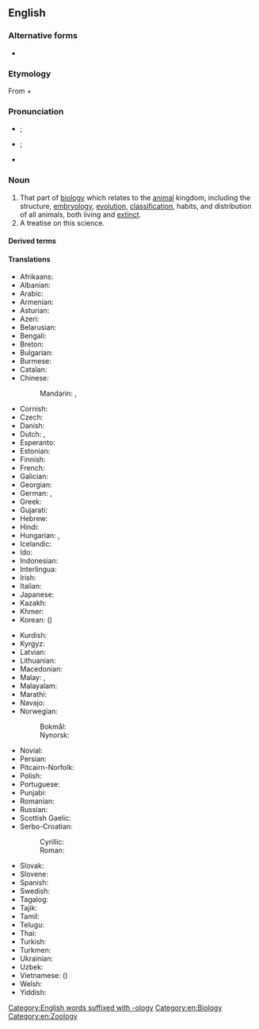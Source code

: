 {{also|zoölogy}}
==English==
{{wikipedia}}
{{wikiversity lecture}}

===Alternative forms===
* {{l|en|zoölogy}}

===Etymology===
From {{etyl|grc|en}} {{m|grc|ζῷον||animal}} + {{m|grc|λόγος||knowledge}}

===Pronunciation===
* {{a|UK}} {{IPA|/zəʊˈɒlədʒi/|lang=en}}; {{qualifier|non standard}} {{IPA|/zuːˈɒlədʒi/|lang=en}}
* {{a|US}} {{IPA|/zoʊˈɑlədʒi/|lang=en}}; {{qualifier|non standard}} {{IPA|/zuˈɑlədʒi/|lang=en}}
* {{rhymes|ɒlədʒi|lang=en}}

===Noun===
{{en-noun|~|zoologies}}

# That part of [[biology]] which relates to the [[animal]] kingdom, including the structure, [[embryology]], [[evolution]], [[classification]], habits, and distribution of all animals, both living and [[extinct]].
# A treatise on this science.

====Derived terms====
{{der3|lang=en|zoological|zoologist|protozoology|cryptozoology|archaeozoology|mastozoology|paleozoology|archeozoology|malacozoology|cartozoology|ethnozoology|epizoology|anthrozoology|xenozoology|bryozoology|zoologically|zoologer|zoologic|zoologize}}

====Translations====
{{trans-top|science that studies the animal kingdom}}
* Afrikaans: {{t|af|dierkunde}}
* Albanian: {{t|sq|zoologjia}}
* Arabic: {{t|ar|عِلْم اَلْحَيَوَان|m}}
* Armenian: {{t+|hy|կենդանաբանություն}}
* Asturian: {{t|ast|zooloxía|f}}
* Azeri: {{t|az|zoologiya}}
* Belarusian: {{t|be|заалогія|f}}
* Bengali: {{t|bn|প্রাণিবিজ্ঞান|sc=Beng}}
* Breton: {{t+|br|loenoniezh|f}}
* Bulgarian: {{t+|bg|зоология|f}}
* Burmese: {{t+|my|သတ္တဗေဒ|sc=Mymr}}
* Catalan: {{t+|ca|zoologia|f}}
* Chinese:
*: Mandarin: {{t+|cmn|動物學|sc=Hani}}, {{t+|cmn|动物学|tr=dòngwùxué|sc=Hani}}
* Cornish: {{t|kw|milionieth|f}}
* Czech: {{t+|cs|zoologie|f}}
* Danish: {{t+|da|zoologi|c}}
* Dutch: {{t+|nl|zoölogie}}, {{t+|nl|dierkunde}}
* Esperanto: {{t|eo|zoologio}}
* Estonian: {{t+|et|zooloogia}}
* Finnish: {{t+|fi|eläintiede}}
* French: {{t+|fr|zoologie|f}}
* Galician: {{t+|gl|zooloxía|f}}
* Georgian: {{t|ka|ზოოლოგია}}
* German: {{t+|de|Zoologie|f}}, {{t|de|Tierkunde|f}}
* Greek: {{t+|el|ζωολογία|f}}
* Gujarati: {{t|gu|પ્રાણીશાસ્ત્ર|sc=Gujr}}
* Hebrew: {{t+|he|זואולוגיה|f|tr=zo'ológya}}
* Hindi: {{t|hi|प्राणि विज्ञान|m}}
* Hungarian: {{t+|hu|állattan}}, {{t+|hu|zoológia}}
* Icelandic: {{t+|is|dýrafræði|f}}
* Ido: {{t+|io|zoologio}}
* Indonesian: {{t+|id|zoologi}}
* Interlingua: {{t+|ia|zoologia}}
* Irish: {{t+|ga|zó-eolaíocht|f}}
* Italian: {{t+|it|zoologia|f}}
* Japanese: {{t+|ja|動物学|tr=どうぶつがく, dōbutsugaku}}
* Kazakh: {{t|kk|зоология|sc=Cyrl}}
* Khmer: {{t|km|សត្វវិទ្យា|tr=sat vityie|sc=Khmr}}
* Korean: {{t+|ko|동물학|tr=dongmurhak}} ({{t+|ko|動物學}})
{{trans-mid}}
* Kurdish: {{t+|ku|ajalnasî|f|sc=Latn}}
* Kyrgyz: {{t+|ky|зоология|sc=Cyrl}}
* Latvian: {{t|lv|zooloģija|f}}
* Lithuanian: {{t+|lt|zoologija|f}}
* Macedonian: {{t|mk|зоологија|f}}
* Malay: {{t|ms|kaji haiwan}}, {{t|ms|zoologi}}
* Malayalam: {{t|ml|ജന്തുശാസ്ത്രം}}
* Marathi: {{t|mr|प्राणिशास्त्र|sc=Deva}}
* Navajo: {{t|nv|naaldeehii naalkaah}}
* Norwegian:
*: Bokmål: {{t+|nb|zoologi|m}}
*: Nynorsk: {{t|nn|zoologi|m}}
* Novial: {{t|nov|soologia}}
* Persian: {{t+|fa|جانورشناسی|tr=jânvar-šenâsi}}
* Pitcairn-Norfolk: {{t|pih|soo'ologii}}
* Polish: {{t+|pl|zoologia|f}}
* Portuguese: {{t+|pt|zoologia|f}}
* Punjabi: {{t|pa|ਜੰਤੂ ਵਿਗਿਆਨ|sc=Guru}}
* Romanian: {{t+|ro|zoologie|f}}
* Russian: {{t+|ru|зооло́гия|f}}
* Scottish Gaelic: {{t|gd|ainmh-eòlas|m}}
* Serbo-Croatian:
*: Cyrillic: {{t|sh|зоологија|f}}
*: Roman: {{t+|sh|zoologija|f}}
* Slovak: {{t|sk|zoológia|f}}
* Slovene: {{t+|sl|zoologija|f}}
* Spanish: {{t+|es|zoología|f}}
* Swedish: {{t+|sv|zoologi|c}}
* Tagalog: {{t|tl|dalubhayupan}}
* Tajik: {{t|tg|ҷонваршиносӣ}}
* Tamil: {{t+|ta|விலங்கியல்|sc=Taml}}
* Telugu: {{t+|te|జంతుశాస్త్రము}}
* Thai: {{t|th|สัตววิทยา|tr=sàt wíttáyaa}}
* Turkish: {{t+|tr|zooloji}}
* Turkmen: {{t|tk|zoologiýa}}
* Ukrainian: {{t+|uk|зоологія|f}}
* Uzbek: {{t+|uz|zoologiya}}
* Vietnamese: {{t+|vi|động vật học}} ({{t|vi|動物學}})
* Welsh: {{t+|cy|sŵoleg|f}}
* Yiddish: {{t|yi|זאָאָלאָגיע|f}}
{{trans-bottom}}

[[Category:English words suffixed with -ology]]
[[Category:en:Biology]]
[[Category:en:Zoology]]